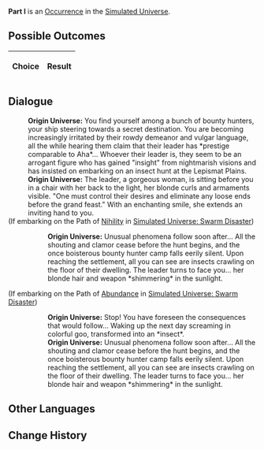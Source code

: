 {{Simulated Universe Event Infobox
|title         = Part I
|image         = 2.png
|type          =
|domains_su    = 
|domains_ext   = 
|domains_swarm = 
|domains_gng   = 
|requirements  =
|prev          = 
|next          = 
|indexRewards  =
|characters    = 
}}
'''Part I''' is an [[Simulated Universe/Occurrence|Occurrence]] in the [[Simulated Universe]].

==Possible Outcomes==
{| class="article-table"
!Choice
!Result

|}

<!--
==Gameplay Notes==

-->
==Dialogue==
{{Dialogue Start}}
:'''Origin Universe:''' You find yourself among a bunch of bounty hunters, your ship steering towards a secret destination. You are becoming increasingly irritated by their rowdy demeanor and vulgar language, all the while hearing them claim that their leader has *prestige comparable to Aha*... Whoever their leader is, they seem to be an arrogant figure who has gained "insight" from nightmarish visions and has insisted on embarking on an insect hunt at the Lepismat Plains.
:'''Origin Universe:''' The leader, a gorgeous woman, is sitting before you in a chair with her back to the light, her blonde curls and armaments visible. "One must control their desires and eliminate any loose ends before the grand feast." With an enchanting smile, she extends an inviting hand to you.
;(If embarking on the Path of [[Simulated Universe/Paths#Nihility|Nihility]] in [[Simulated Universe: Swarm Disaster]])
:{{SU Special Dialogue|Nihility|Hold that hand.|This might not be a good choice...}}
::'''Origin Universe:''' Unusual phenomena follow soon after... All the shouting and clamor cease before the hunt begins, and the once boisterous bounty hunter camp falls eerily silent. Upon reaching the settlement, all you can see are insects crawling on the floor of their dwelling. The leader turns to face you... her blonde hair and weapon *shimmering* in the sunlight.
;(If embarking on the Path of [[Simulated Universe/Paths#Abundance|Abundance]] in [[Simulated Universe: Swarm Disaster]])
:{{SU Special Dialogue|Abundance|Refuse.|This might be an even worse choice...}}
::'''Origin Universe:''' Stop! You have foreseen the consequences that would follow... Waking up the next day screaming in colorful goo, transformed into an *insect*.
::'''Origin Universe:''' Unusual phenomena follow soon after... All the shouting and clamor cease before the hunt begins, and the once boisterous bounty hunter camp falls eerily silent. Upon reaching the settlement, all you can see are insects crawling on the floor of their dwelling. The leader turns to face you... her blonde hair and weapon *shimmering* in the sunlight.
{{Dialogue End}}

==Other Languages==
{{Other Languages
|en   = Part I
|zhs  = 其一
|zht  = 其一
|ja   = その1
|ko   = I
|es   = Parte I
|fr   = Partie I
|ru   = I
|th   = ตอน 1
|vi   = Phần 1
|de   = Teil 1
|id   = Bagian I
|pt   = Parte I
}}

==Change History==
{{Change History|1.0}}
